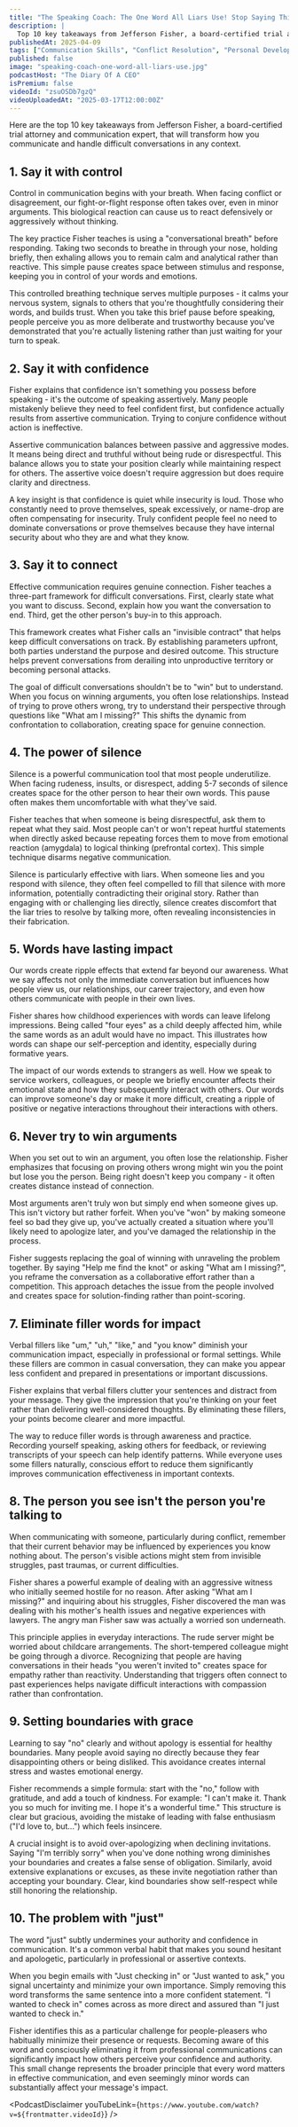 ```yaml
---
title: "The Speaking Coach: The One Word All Liars Use! Stop Saying This Word, It's Making You Sound Weak!"
description: |
  Top 10 key takeaways from Jefferson Fisher, a board-certified trial attorney and communication expert, that will transform how you communicate and handle difficult conversations in any context.
publishedAt: 2025-04-09
tags: ["Communication Skills", "Conflict Resolution", "Personal Development"]
published: false
image: "speaking-coach-one-word-all-liars-use.jpg"
podcastHost: "The Diary Of A CEO"
isPremium: false
videoId: "zsuOSDb7gzQ"
videoUploadedAt: "2025-03-17T12:00:00Z"
---
```



<PodcastSummaryPageLayout frontmatter={frontmatter}>
Here are the top 10 key takeaways from Jefferson Fisher, a board-certified trial attorney and communication expert, that will transform how you communicate and handle difficult conversations in any context.

## 1. Say it with control

Control in communication begins with your breath. When facing conflict or disagreement, our fight-or-flight response often takes over, even in minor arguments. This biological reaction can cause us to react defensively or aggressively without thinking.

The key practice Fisher teaches is using a "conversational breath" before responding. Taking two seconds to breathe in through your nose, holding briefly, then exhaling allows you to remain calm and analytical rather than reactive. This simple pause creates space between stimulus and response, keeping you in control of your words and emotions.

This controlled breathing technique serves multiple purposes - it calms your nervous system, signals to others that you're thoughtfully considering their words, and builds trust. When you take this brief pause before speaking, people perceive you as more deliberate and trustworthy because you've demonstrated that you're actually listening rather than just waiting for your turn to speak.

## 2. Say it with confidence

Fisher explains that confidence isn't something you possess before speaking - it's the outcome of speaking assertively. Many people mistakenly believe they need to feel confident first, but confidence actually results from assertive communication. Trying to conjure confidence without action is ineffective.

Assertive communication balances between passive and aggressive modes. It means being direct and truthful without being rude or disrespectful. This balance allows you to state your position clearly while maintaining respect for others. The assertive voice doesn't require aggression but does require clarity and directness.

A key insight is that confidence is quiet while insecurity is loud. Those who constantly need to prove themselves, speak excessively, or name-drop are often compensating for insecurity. Truly confident people feel no need to dominate conversations or prove themselves because they have internal security about who they are and what they know.

## 3. Say it to connect

Effective communication requires genuine connection. Fisher teaches a three-part framework for difficult conversations. First, clearly state what you want to discuss. Second, explain how you want the conversation to end. Third, get the other person's buy-in to this approach.

This framework creates what Fisher calls an "invisible contract" that helps keep difficult conversations on track. By establishing parameters upfront, both parties understand the purpose and desired outcome. This structure helps prevent conversations from derailing into unproductive territory or becoming personal attacks.

The goal of difficult conversations shouldn't be to "win" but to understand. When you focus on winning arguments, you often lose relationships. Instead of trying to prove others wrong, try to understand their perspective through questions like "What am I missing?" This shifts the dynamic from confrontation to collaboration, creating space for genuine connection.

## 4. The power of silence

Silence is a powerful communication tool that most people underutilize. When facing rudeness, insults, or disrespect, adding 5-7 seconds of silence creates space for the other person to hear their own words. This pause often makes them uncomfortable with what they've said.

Fisher teaches that when someone is being disrespectful, ask them to repeat what they said. Most people can't or won't repeat hurtful statements when directly asked because repeating forces them to move from emotional reaction (amygdala) to logical thinking (prefrontal cortex). This simple technique disarms negative communication.

Silence is particularly effective with liars. When someone lies and you respond with silence, they often feel compelled to fill that silence with more information, potentially contradicting their original story. Rather than engaging with or challenging lies directly, silence creates discomfort that the liar tries to resolve by talking more, often revealing inconsistencies in their fabrication.

## 5. Words have lasting impact

Our words create ripple effects that extend far beyond our awareness. What we say affects not only the immediate conversation but influences how people view us, our relationships, our career trajectory, and even how others communicate with people in their own lives.

Fisher shares how childhood experiences with words can leave lifelong impressions. Being called "four eyes" as a child deeply affected him, while the same words as an adult would have no impact. This illustrates how words can shape our self-perception and identity, especially during formative years.

The impact of our words extends to strangers as well. How we speak to service workers, colleagues, or people we briefly encounter affects their emotional state and how they subsequently interact with others. Our words can improve someone's day or make it more difficult, creating a ripple of positive or negative interactions throughout their interactions with others.

## 6. Never try to win arguments

When you set out to win an argument, you often lose the relationship. Fisher emphasizes that focusing on proving others wrong might win you the point but lose you the person. Being right doesn't keep you company - it often creates distance instead of connection.

Most arguments aren't truly won but simply end when someone gives up. This isn't victory but rather forfeit. When you've "won" by making someone feel so bad they give up, you've actually created a situation where you'll likely need to apologize later, and you've damaged the relationship in the process.

Fisher suggests replacing the goal of winning with unraveling the problem together. By saying "Help me find the knot" or asking "What am I missing?", you reframe the conversation as a collaborative effort rather than a competition. This approach detaches the issue from the people involved and creates space for solution-finding rather than point-scoring.

## 7. Eliminate filler words for impact

Verbal fillers like "um," "uh," "like," and "you know" diminish your communication impact, especially in professional or formal settings. While these fillers are common in casual conversation, they can make you appear less confident and prepared in presentations or important discussions.

Fisher explains that verbal fillers clutter your sentences and distract from your message. They give the impression that you're thinking on your feet rather than delivering well-considered thoughts. By eliminating these fillers, your points become clearer and more impactful.

The way to reduce filler words is through awareness and practice. Recording yourself speaking, asking others for feedback, or reviewing transcripts of your speech can help identify patterns. While everyone uses some fillers naturally, conscious effort to reduce them significantly improves communication effectiveness in important contexts.

## 8. The person you see isn't the person you're talking to

When communicating with someone, particularly during conflict, remember that their current behavior may be influenced by experiences you know nothing about. The person's visible actions might stem from invisible struggles, past traumas, or current difficulties.

Fisher shares a powerful example of dealing with an aggressive witness who initially seemed hostile for no reason. After asking "What am I missing?" and inquiring about his struggles, Fisher discovered the man was dealing with his mother's health issues and negative experiences with lawyers. The angry man Fisher saw was actually a worried son underneath.

This principle applies in everyday interactions. The rude server might be worried about childcare arrangements. The short-tempered colleague might be going through a divorce. Recognizing that people are having conversations in their heads "you weren't invited to" creates space for empathy rather than reactivity. Understanding that triggers often connect to past experiences helps navigate difficult interactions with compassion rather than confrontation.

## 9. Setting boundaries with grace

Learning to say "no" clearly and without apology is essential for healthy boundaries. Many people avoid saying no directly because they fear disappointing others or being disliked. This avoidance creates internal stress and wastes emotional energy.

Fisher recommends a simple formula: start with the "no," follow with gratitude, and add a touch of kindness. For example: "I can't make it. Thank you so much for inviting me. I hope it's a wonderful time." This structure is clear but gracious, avoiding the mistake of leading with false enthusiasm ("I'd love to, but...") which feels insincere.

A crucial insight is to avoid over-apologizing when declining invitations. Saying "I'm terribly sorry" when you've done nothing wrong diminishes your boundaries and creates a false sense of obligation. Similarly, avoid extensive explanations or excuses, as these invite negotiation rather than accepting your boundary. Clear, kind boundaries show self-respect while still honoring the relationship.

## 10. The problem with "just"

The word "just" subtly undermines your authority and confidence in communication. It's a common verbal habit that makes you sound hesitant and apologetic, particularly in professional or assertive contexts.

When you begin emails with "Just checking in" or "Just wanted to ask," you signal uncertainty and minimize your own importance. Simply removing this word transforms the same sentence into a more confident statement. "I wanted to check in" comes across as more direct and assured than "I just wanted to check in."

Fisher identifies this as a particular challenge for people-pleasers who habitually minimize their presence or requests. Becoming aware of this word and consciously eliminating it from professional communications can significantly impact how others perceive your confidence and authority. This small change represents the broader principle that every word matters in effective communication, and even seemingly minor words can substantially affect your message's impact.

<PodcastDisclaimer
  youTubeLink={`https://www.youtube.com/watch?v=${frontmatter.videoId}`}
/>

</PodcastSummaryPageLayout>

